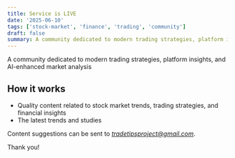 ```yaml
---
title: Service is LIVE
date: '2025-06-10'
tags: ['stock-market', 'finance', 'trading', 'community']
draft: false
summary: A community dedicated to modern trading strategies, platform insights, and AI-enhanced market analysis.
---
```


A community dedicated to modern trading strategies, platform insights, and AI-enhanced market analysis

## How it works

- Quality content related to stock market trends, trading strategies, and financial insights
- The latest trends and studies

Content suggestions can be sent to *tradetipsproject@gmail.com*.

Thank you!
